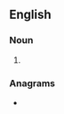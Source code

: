 {{also|cossacks}}

==English==

===Noun===
{{head|en|noun plural form}}

# {{plural of|Cossack|lang=en}}

===Anagrams===
* {{l|en|cassocks}}